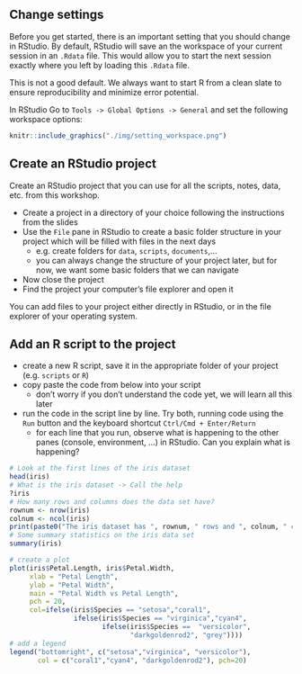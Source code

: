 
## Change settings

Before you get started, there is an important setting that you should change in RStudio.
By default, RStudio will save an the workspace of your current session in an `.Rdata` file. This would allow you to start the next session exactly where you left by loading this `.Rdata` file.

This is not a good default. We always want to start R from a clean slate to ensure reproducibility and minimize error potential.

In RStudio Go to `Tools -> Global Options -> General` and set the following workspace options:

```r
knitr::include_graphics("./img/setting_workspace.png")
```

## Create an RStudio project

Create an RStudio project that you can use for all the scripts, notes, data, etc. from this workshop.

- Create a project in a directory of your choice following the instructions from the slides
- Use the `File` pane in RStudio to create a basic folder structure in your project which will be filled with files in the next days
  - e.g. create folders for `data`, `scripts`, `documents`,...
  - you can always change the structure of your project later, but for now, we want some basic folders that we can navigate
- Now close the project
- Find the project your computer's file explorer and open it

You can add files to your project either directly in RStudio, or in the file explorer of your operating system.

## Add an R script to the project

- create a new R script, save it in the appropriate folder of your project (e.g. `scripts` or `R`)
- copy paste the code from below into your script
  - don't worry if you don't understand the code yet, we will learn all this later
- run the code in the script line by line. Try both, running code using the `Run` button and the keyboard shortcut `Ctrl/Cmd + Enter/Return`
  - for each line that you run, observe what is happening to the other panes (console, environment, ...) in RStudio. Can you explain what is happening?

```r
# Look at the first lines of the iris dataset
head(iris)
# What is the iris dataset -> Call the help
?iris
# How many rows and columns does the data set have?
rownum <- nrow(iris)
colnum <- ncol(iris)
print(paste0("The iris dataset has ", rownum, " rows and ", colnum, " columns."))
# Some summary statistics on the iris data set
summary(iris)

# create a plot
plot(iris$Petal.Length, iris$Petal.Width, 
     xlab = "Petal Length",
     ylab = "Petal Width",
     main = "Petal Width vs Petal Length",
     pch = 20,
     col=ifelse(iris$Species == "setosa","coral1", 
                ifelse(iris$Species == "virginica","cyan4", 
                       ifelse(iris$Species ==  "versicolor",
                              "darkgoldenrod2", "grey"))))
# add a legend
legend("bottomright", c("setosa","virginica", "versicolor"),
       col = c("coral1","cyan4", "darkgoldenrod2"), pch=20)

```

